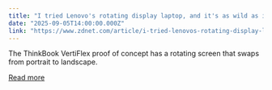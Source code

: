 ```yaml
---
title: "I tried Lenovo's rotating display laptop, and it's as wild as it is practical"
date: "2025-09-05T14:00:00.000Z"
link: "https://www.zdnet.com/article/i-tried-lenovos-rotating-display-laptop-and-its-as-wild-as-it-is-practical/"
---
```


The ThinkBook VertiFlex proof of concept has a rotating screen that swaps from portrait to landscape.

[Read more](https://www.zdnet.com/article/i-tried-lenovos-rotating-display-laptop-and-its-as-wild-as-it-is-practical/)
